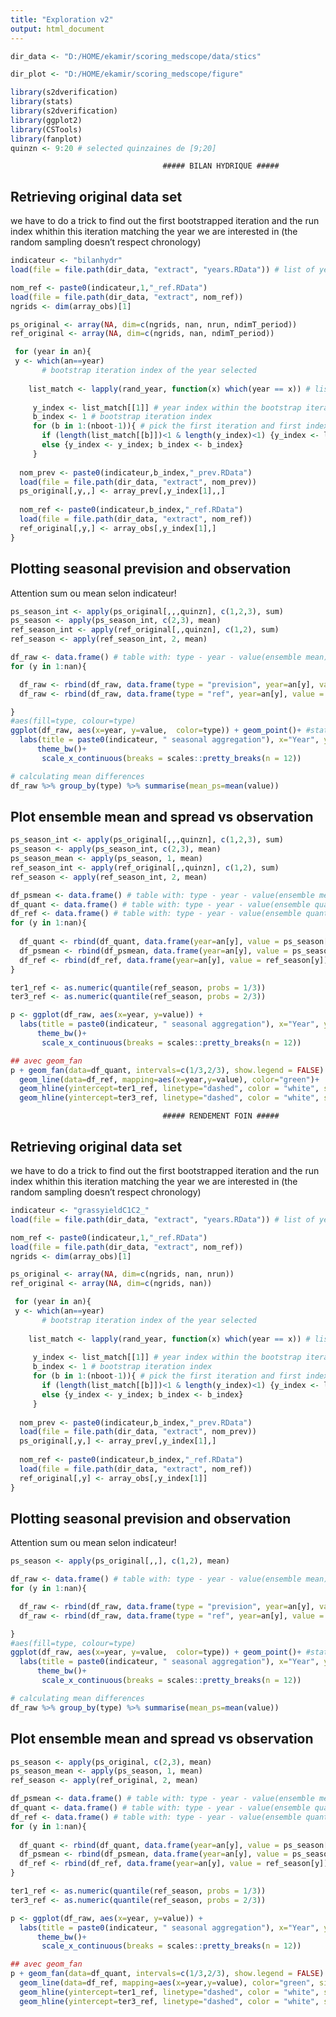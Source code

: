 ```yaml
---
title: "Exploration v2"
output: html_document
---
```


```r
dir_data <- "D:/HOME/ekamir/scoring_medscope/data/stics" 

dir_plot <- "D:/HOME/ekamir/scoring_medscope/figure" 

library(s2dverification)
library(stats)
library(s2dverification)
library(ggplot2)
library(CSTools)
library(fanplot)
quinzn <- 9:20 # selected quinzaines de [9;20]

```

                                      ##### BILAN HYDRIQUE #####

## Retrieving original data set

we have to do a trick to find out the first bootstrapped iteration and the run index whithin this iteration matching the year we are interested in (the random sampling doesn't respect chronology)

```r
indicateur <- "bilanhydr"
load(file = file.path(dir_data, "extract", "years.RData")) # list of years in each bootstrap iteration

nom_ref <- paste0(indicateur,1,"_ref.RData")
load(file = file.path(dir_data, "extract", nom_ref))
ngrids <- dim(array_obs)[1]

ps_original <- array(NA, dim=c(ngrids, nan, nrun, ndimT_period))
ref_original <- array(NA, dim=c(ngrids, nan, ndimT_period))

 for (year in an){
 y <- which(an==year)
       # bootstrap iteration index of the year selected
     
    list_match <- lapply(rand_year, function(x) which(year == x)) # list of matchs between list of years randomly generated for the bootstrap and the year we are interested in
     
     y_index <- list_match[[1]] # year index within the bootstrap iteration
     b_index <- 1 # bootstrap iteration index
     for (b in 1:(nboot-1)){ # pick the first iteration and first index matching the year we are looking for
       if (length(list_match[[b]])<1 & length(y_index)<1) {y_index <- list_match[[b+1]]; b_index <- b+1}
       else {y_index <- y_index; b_index <- b_index}
     }
     
  nom_prev <- paste0(indicateur,b_index,"_prev.RData")
  load(file = file.path(dir_data, "extract", nom_prev))
  ps_original[,y,,] <- array_prev[,y_index[1],,]
  
  nom_ref <- paste0(indicateur,b_index,"_ref.RData")
  load(file = file.path(dir_data, "extract", nom_ref))
  ref_original[,y,] <- array_obs[,y_index[1],]
}

```
## Plotting seasonal prevision and observation

Attention sum ou mean selon indicateur!

```r

ps_season_int <- apply(ps_original[,,,quinzn], c(1,2,3), sum)
ps_season <- apply(ps_season_int, c(2,3), mean)
ref_season_int <- apply(ref_original[,,quinzn], c(1,2), sum)
ref_season <- apply(ref_season_int, 2, mean)

df_raw <- data.frame() # table with: type - year - value(ensemble mean)
for (y in 1:nan){

  df_raw <- rbind(df_raw, data.frame(type = "prevision", year=an[y], value = ps_season[,y]))
  df_raw <- rbind(df_raw, data.frame(type = "ref", year=an[y], value = ref_season[y]))

}
#aes(fill=type, colour=type)
ggplot(df_raw, aes(x=year, y=value,  color=type)) + geom_point()+ #stat = "identity", position = "dodge"
  labs(title = paste0(indicateur, " seasonal aggregation"), x="Year", y= "Value")+
      theme_bw()+
       scale_x_continuous(breaks = scales::pretty_breaks(n = 12))

# calculating mean differences
df_raw %>% group_by(type) %>% summarise(mean_ps=mean(value))

```
## Plot ensemble mean and spread vs observation


```r

ps_season_int <- apply(ps_original[,,,quinzn], c(1,2,3), sum)
ps_season <- apply(ps_season_int, c(2,3), mean)
ps_season_mean <- apply(ps_season, 1, mean)
ref_season_int <- apply(ref_original[,,quinzn], c(1,2), sum)
ref_season <- apply(ref_season_int, 2, mean)

df_psmean <- data.frame() # table with: type - year - value(ensemble mean)
df_quant <- data.frame() # table with: type - year - value(ensemble quantiles)
df_ref <- data.frame() # table with: type - year - value(ensemble quantiles)
for (y in 1:nan){
  
  df_quant <- rbind(df_quant, data.frame(year=an[y], value = ps_season[y,]))
  df_psmean <- rbind(df_psmean, data.frame(year=an[y], value = ps_season_mean[y]))
  df_ref <- rbind(df_ref, data.frame(year=an[y], value = ref_season[y]))
}

ter1_ref <- as.numeric(quantile(ref_season, probs = 1/3))
ter3_ref <- as.numeric(quantile(ref_season, probs = 2/3))

p <- ggplot(df_raw, aes(x=year, y=value)) + 
  labs(title = paste0(indicateur, " seasonal aggregation"), x="Year", y= "Value")+
      theme_bw()+
       scale_x_continuous(breaks = scales::pretty_breaks(n = 12))

## avec geom_fan
p + geom_fan(data=df_quant, intervals=c(1/3,2/3), show.legend = FALSE) + geom_line(data=df_psmean, mapping=aes(x=year,y=value), color="red")+
  geom_line(data=df_ref, mapping=aes(x=year,y=value), color="green")+
  geom_hline(yintercept=ter1_ref, linetype="dashed", color = "white", size=1)+
  geom_hline(yintercept=ter3_ref, linetype="dashed", color = "white", size=1)


```
                                      
                                      ##### RENDEMENT FOIN #####

## Retrieving original data set

we have to do a trick to find out the first bootstrapped iteration and the run index whithin this iteration matching the year we are interested in (the random sampling doesn't respect chronology)

```r
indicateur <- "grassyieldC1C2_"
load(file = file.path(dir_data, "extract", "years.RData")) # list of years in each bootstrap iteration

nom_ref <- paste0(indicateur,1,"_ref.RData")
load(file = file.path(dir_data, "extract", nom_ref))
ngrids <- dim(array_obs)[1]

ps_original <- array(NA, dim=c(ngrids, nan, nrun))
ref_original <- array(NA, dim=c(ngrids, nan))

 for (year in an){
 y <- which(an==year)
       # bootstrap iteration index of the year selected
     
    list_match <- lapply(rand_year, function(x) which(year == x)) # list of matchs between list of years randomly generated for the bootstrap and the year we are interested in
     
     y_index <- list_match[[1]] # year index within the bootstrap iteration
     b_index <- 1 # bootstrap iteration index
     for (b in 1:(nboot-1)){ # pick the first iteration and first index matching the year we are looking for
       if (length(list_match[[b]])<1 & length(y_index)<1) {y_index <- list_match[[b+1]]; b_index <- b+1}
       else {y_index <- y_index; b_index <- b_index}
     }
     
  nom_prev <- paste0(indicateur,b_index,"_prev.RData")
  load(file = file.path(dir_data, "extract", nom_prev))
  ps_original[,y,] <- array_prev[,y_index[1],]
  
  nom_ref <- paste0(indicateur,b_index,"_ref.RData")
  load(file = file.path(dir_data, "extract", nom_ref))
  ref_original[,y] <- array_obs[,y_index[1]]
}

```
## Plotting seasonal prevision and observation

Attention sum ou mean selon indicateur!

```r

ps_season <- apply(ps_original[,,], c(1,2), mean)

df_raw <- data.frame() # table with: type - year - value(ensemble mean)
for (y in 1:nan){

  df_raw <- rbind(df_raw, data.frame(type = "prevision", year=an[y], value = ps_season[,y]))
  df_raw <- rbind(df_raw, data.frame(type = "ref", year=an[y], value = ref_original[y]))

}
#aes(fill=type, colour=type)
ggplot(df_raw, aes(x=year, y=value,  color=type)) + geom_point()+ #stat = "identity", position = "dodge"
  labs(title = paste0(indicateur, " seasonal aggregation"), x="Year", y= "Value")+
      theme_bw()+
       scale_x_continuous(breaks = scales::pretty_breaks(n = 12))

# calculating mean differences
df_raw %>% group_by(type) %>% summarise(mean_ps=mean(value))

```
## Plot ensemble mean and spread vs observation


```r

ps_season <- apply(ps_original, c(2,3), mean)
ps_season_mean <- apply(ps_season, 1, mean)
ref_season <- apply(ref_original, 2, mean)

df_psmean <- data.frame() # table with: type - year - value(ensemble mean)
df_quant <- data.frame() # table with: type - year - value(ensemble quantiles)
df_ref <- data.frame() # table with: type - year - value(ensemble quantiles)
for (y in 1:nan){
  
  df_quant <- rbind(df_quant, data.frame(year=an[y], value = ps_season[y,]))
  df_psmean <- rbind(df_psmean, data.frame(year=an[y], value = ps_season_mean[y]))
  df_ref <- rbind(df_ref, data.frame(year=an[y], value = ref_season[y]))
}

ter1_ref <- as.numeric(quantile(ref_season, probs = 1/3))
ter3_ref <- as.numeric(quantile(ref_season, probs = 2/3))

p <- ggplot(df_raw, aes(x=year, y=value)) + 
  labs(title = paste0(indicateur, " seasonal aggregation"), x="Year", y= "Value")+
      theme_bw()+
       scale_x_continuous(breaks = scales::pretty_breaks(n = 12))

## avec geom_fan
p + geom_fan(data=df_quant, intervals=c(1/3,2/3), show.legend = FALSE) + geom_line(data=df_psmean, mapping=aes(x=year,y=value), color="red")+
  geom_line(data=df_ref, mapping=aes(x=year,y=value), color="green", size=1)+
  geom_hline(yintercept=ter1_ref, linetype="dashed", color = "white", size=1)+
  geom_hline(yintercept=ter3_ref, linetype="dashed", color = "white", size=1)


```
